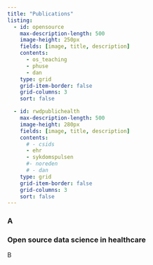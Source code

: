 ```yaml
---
title: "Publications"
listing:
  - id: opensource
    max-description-length: 500
    image-height: 250px
    fields: [image, title, description]
    contents:
      - os_teaching
      - phuse
      - dan
    type: grid
    grid-item-border: false
    grid-columns: 3
    sort: false

  - id: rwdpublichealth
    max-description-length: 500
    image-height: 280px
    fields: [image, title, description]
    contents: 
      # - csids
      - ehr
      - sykdomspulsen
      #- noreden
      # - dan
    type: grid
    grid-item-border: false
    grid-columns: 3
    sort: false
---
```



### A




::: {#rwdpublichealth}
:::


### Open source data science in healthcare

B

::: {#opensource}
:::





